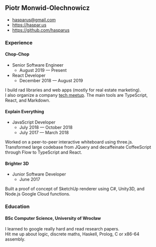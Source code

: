 
<style>{`
  small {
    display: block;
  }
`}</style>

<PageLayout>
<main>

## Piotr Monwid-Olechnowicz

- [hasparus@gmail.com](mailto:hasparus@gmail.com)
- https://haspar.us
- https://github.com/hasparus

### Experience

#### Chop-Chop

- Senior Software Engineer
  - August 2019 — Present
- React Developer
  - December 2018 — August 2019

I build rad libraries and web apps (mostly for real estate marketing).
I&nbsp;also&nbsp;organize a company [tech meetup][Chop-Chop Academy].
The main tools are TypeScript, React, and Markdown.

[Chop-Chop Academy]: https://www.meetup.com/pl-PL/Chop-Chop-Academy-Web-Apps

#### Explain Everything

- JavaScript Developer
  - July 2018 — October 2018   
  - July 2017 — March 2018

Worked on a peer-to-peer interactive whiteboard using
three.js. Transformed large codebase from JQuery
and decaffeinate CoffeeScript through Flow to
TypeScript and React.

#### Brighter 3D

- Junior Software Developer
  - June 2017

Built a proof of concept of SketchUp renderer using
C#, Unity3D, and Node.js Google Cloud functions.

### Education

#### BSc Computer Science, University of Wrocław

I learned to google really hard and read research papers.
Hit&nbsp;me&nbsp;up&nbsp;about&nbsp;logic, discrete maths, Haskell, Prolog,
C or x86-64 assembly.

</main>
</PageLayout>
